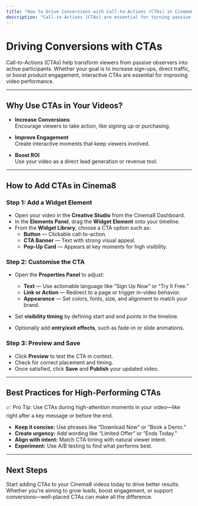 ---
title: "How to Drive Conversions with Call-to-Actions (CTAs) in Cinema8"
description: "Call-to-Actions (CTAs) are essential for turning passive viewers into active participants. Whether you want to drive sign-ups, direct users to a landing page, or boost engagement, well-placed CTAs can significantly improve your video’s performance."
---


# Driving Conversions with CTAs

Call-to-Actions (CTAs) help transform viewers from passive observers into active participants. Whether your goal is to increase sign-ups, direct traffic, or boost product engagement, interactive CTAs are essential for improving video performance.

---

## Why Use CTAs in Your Videos?

- **Increase Conversions**  
  Encourage viewers to take action, like signing up or purchasing.

- **Improve Engagement**  
  Create interactive moments that keep viewers involved.

- **Boost ROI**  
  Use your video as a direct lead generation or revenue tool.

---

## How to Add CTAs in Cinema8

<Steps>

### Step 1: Add a Widget Element

- Open your video in the **Creative Studio** from the Cinema8 Dashboard.
- In the **Elements Panel**, drag the **Widget Element** onto your timeline.
- From the **Widget Library**, choose a CTA option such as:
  - **Button** — Clickable call-to-action.
  - **CTA Banner** — Text with strong visual appeal.
  - **Pop-Up Card** — Appears at key moments for high visibility.

### Step 2: Customise the CTA

- Open the **Properties Panel** to adjust:
  - **Text** — Use actionable language like “Sign Up Now” or “Try It Free.”
  - **Link or Action** — Redirect to a page or trigger in-video behavior.
  - **Appearance** — Set colors, fonts, size, and alignment to match your brand.

- Set **visibility timing** by defining start and end points in the timeline.

- Optionally add **entry/exit effects**, such as fade-in or slide animations.

### Step 3: Preview and Save

- Click **Preview** to test the CTA in context.
- Check for correct placement and timing.
- Once satisfied, click **Save** and **Publish** your updated video.

</Steps>

---

## Best Practices for High-Performing CTAs

<Callout type="info">
📈 Pro Tip: Use CTAs during high-attention moments in your video—like right after a key message or before the end.
</Callout>

- **Keep it concise:** Use phrases like “Download Now” or “Book a Demo.”
- **Create urgency:** Add wording like “Limited Offer” or “Ends Today.”
- **Align with intent:** Match CTA timing with natural viewer intent.
- **Experiment:** Use A/B testing to find what performs best.

---

## Next Steps

Start adding CTAs to your Cinema8 videos today to drive better results. Whether you're aiming to grow leads, boost engagement, or support conversions—well-placed CTAs can make all the difference.

